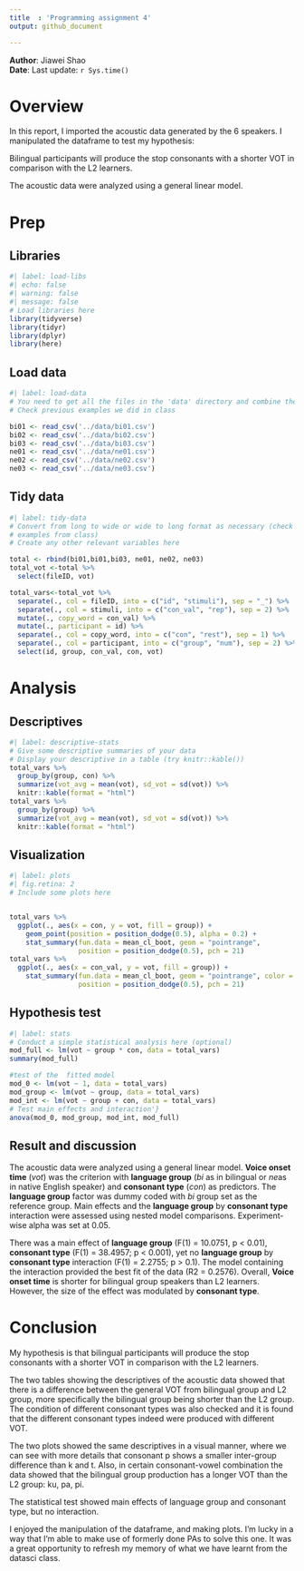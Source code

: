```yaml
---
title  : 'Programming assignment 4'
output: github_document

---
```


**Author**: Jiawei Shao  
**Date**: Last update: `r Sys.time()`


# Overview

<!-- 
  Talk briefly about what you did here 
  Describe your hypotheses
-->

In this report, I imported the acoustic data generated by the 6 speakers.
I manipulated the dataframe to test my hypothesis:

Bilingual participants will produce the stop consonants with a shorter VOT in comparison with the L2 learners.

The acoustic data were analyzed using a general linear model.



# Prep

## Libraries

```r
#| label: load-libs
#| echo: false 
#| warning: false 
#| message: false
# Load libraries here
library(tidyverse)
library(tidyr)
library(dplyr)
library(here)
```

## Load data

```r
#| label: load-data
# You need to get all the files in the 'data' directory and combine them
# Check previous examples we did in class 

bi01 <- read_csv('../data/bi01.csv')
bi02 <- read_csv('../data/bi02.csv')
bi03 <- read_csv('../data/bi03.csv')
ne01 <- read_csv('../data/ne01.csv')
ne02 <- read_csv('../data/ne02.csv')
ne03 <- read_csv('../data/ne03.csv')


```

## Tidy data

```r
#| label: tidy-data
# Convert from long to wide or wide to long format as necessary (check 
# examples from class)
# Create any other relevant variables here 

total <- rbind(bi01,bi01,bi03, ne01, ne02, ne03)
total_vot <-total %>% 
  select(fileID, vot) 

total_vars<-total_vot %>% 
  separate(., col = fileID, into = c("id", "stimuli"), sep = "_") %>%
  separate(., col = stimuli, into = c("con_val", "rep"), sep = 2) %>%  
  mutate(., copy_word = con_val) %>% 
  mutate(., participant = id) %>% 
  separate(., col = copy_word, into = c("con", "rest"), sep = 1) %>% 
  separate(., col = participant, into = c("group", "num"), sep = 2) %>% 
  select(id, group, con_val, con, vot)

```

# Analysis

## Descriptives

```r
#| label: descriptive-stats
# Give some descriptive summaries of your data 
# Display your descriptive in a table (try knitr::kable())
total_vars %>% 
  group_by(group, con) %>% 
  summarize(vot_avg = mean(vot), sd_vot = sd(vot)) %>% 
  knitr::kable(format = "html")
total_vars %>% 
  group_by(group) %>% 
  summarize(vot_avg = mean(vot), sd_vot = sd(vot)) %>% 
  knitr::kable(format = "html")

```

## Visualization

```r
#| label: plots 
#| fig.retina: 2
# Include some plots here


total_vars %>% 
  ggplot(., aes(x = con, y = vot, fill = group)) + 
    geom_point(position = position_dodge(0.5), alpha = 0.2) + 
    stat_summary(fun.data = mean_cl_boot, geom = "pointrange", 
                 position = position_dodge(0.5), pch = 21) 
total_vars %>% 
  ggplot(., aes(x = con_val, y = vot, fill = group)) + 
    stat_summary(fun.data = mean_cl_boot, geom = "pointrange", color = "grey40", 
                 position = position_dodge(0.5), pch = 21) 


```

<!-- 
Also include a professional looking figure illustrating an example of the acoustics 
of the production data, i.e., a plot generated in praat.
You decide what is relevant (something related to your hypothesis). 
Think about where this file should be located in your project. 
What location makes most sense in terms of organization? 
How will you access the file (path) from this .Rmd file?
If you need help consider the following sources: 
  - Search 'Rmarkdown image' on google, stackoverflow, etc.
  - Search the 'knitr' package help files in RStudio
  - Search the internet for HTML code (not recommended, but it works)
  - Check the code from my class presentations (may or may not be helpful)
-->

## Hypothesis test

```r
#| label: stats
# Conduct a simple statistical analysis here (optional)
mod_full <- lm(vot ~ group * con, data = total_vars)
summary(mod_full)

#test of the  fitted model 
mod_0 <- lm(vot ~ 1, data = total_vars)
mod_group <- lm(vot ~ group, data = total_vars)
mod_int <- lm(vot ~ group + con, data = total_vars)
# Test main effects and interaction'}
anova(mod_0, mod_group, mod_int, mod_full)

```
## **Result and discussion**
The acoustic data were analyzed using a general linear model. **Voice onset time** (*vot*) was the criterion with **language group** (*bi* as in bilingual or *ne*as in native English speaker) and **consonant type** (*con*) as predictors. The **language group** factor was dummy coded with *bi* group set as the reference group. Main effects and the **language group** by **consonant type** interaction were assessed using nested model comparisons. Experiment-wise alpha was set at 0.05.

There was a main effect of **language group** (F(1) = 10.0751, p < 0.01), **consonant type** (F(1) = 38.4957; p < 0.001), yet no **language group** by **consonant type** interaction (F(1) = 2.2755; p > 0.1). The model containing the interaction provided the best fit of the data (R2 = 0.2576). Overall, **Voice onset time** is shorter for bilingual group speakers than L2 learners. However, the size of the effect was modulated by **consonant type**. 

# Conclusion

<!-- 
Revisit your hypotheses (refer to plots, figures, tables, statistical tests, 
etc.)

Reflect on the entire process. 
What did you enjoy? What did you hate? What did you learn? 
What would you do differently?
-->

My hypothesis is that bilingual participants will produce the stop consonants with a shorter VOT in comparison with the L2 learners.

The two tables showing the descriptives of the acoustic data showed that there is a difference between the general VOT from bilingual group and L2 group, more specifically the bilingual group being shorter than the L2 group. The condition of different consonant types was also checked and it is found that the different consonant types indeed were produced with different VOT.

The two plots showed the same descriptives in a visual manner, where we can see with more details that consonant p shows a smaller inter-group difference than k and t. Also, in certain consonant-vowel combination the data showed that the bilingual group production has a longer VOT than the L2 group: ku, pa, pi.

The statistical test showed main effects of language group and consonant type, but no interaction.

I enjoyed the manipulation of the dataframe, and making plots. I'm lucky in a way that I'm able to make use of formerly done PAs to solve this one. It was a great opportunity to refresh my memory of what we have learnt from the datasci class.


</br></br>
